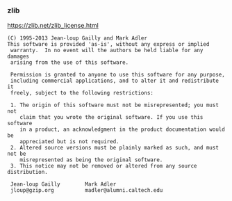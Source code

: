 ### zlib

https://zlib.net/zlib_license.html

```text
(C) 1995-2013 Jean-loup Gailly and Mark Adler
This software is provided 'as-is', without any express or implied
 warranty.  In no event will the authors be held liable for any damages
 arising from the use of this software.
 
 Permission is granted to anyone to use this software for any purpose,
 including commercial applications, and to alter it and redistribute it
 freely, subject to the following restrictions:
 
 1. The origin of this software must not be misrepresented; you must not
    claim that you wrote the original software. If you use this software
    in a product, an acknowledgment in the product documentation would be
    appreciated but is not required.
 2. Altered source versions must be plainly marked as such, and must not be
    misrepresented as being the original software.
 3. This notice may not be removed or altered from any source distribution.
 
 Jean-loup Gailly        Mark Adler
 jloup@gzip.org          madler@alumni.caltech.edu
```